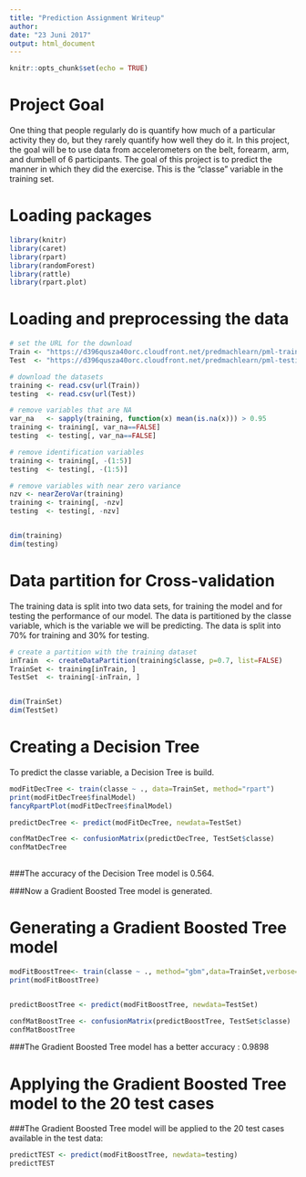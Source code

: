 ---
title: "Prediction Assignment Writeup"
author: 
date: "23 Juni 2017"
output: html_document
---

```{r setup, include=FALSE}
knitr::opts_chunk$set(echo = TRUE)
```

# Project Goal

One thing that people regularly do is quantify how much of a particular activity they do, but they rarely quantify how well they do it. In this project, the goal will be to use data from accelerometers on the belt, forearm, arm, and dumbell of 6 participants.
The goal of this project is to predict the manner in which they did the exercise. This is the "classe" variable in the training set. 

# Loading packages
```{r}
library(knitr)
library(caret)
library(rpart)
library(randomForest)
library(rattle)
library(rpart.plot)


```

# Loading and preprocessing the data 

```{r}
# set the URL for the download
Train <- "https://d396qusza40orc.cloudfront.net/predmachlearn/pml-training.csv"
Test  <- "https://d396qusza40orc.cloudfront.net/predmachlearn/pml-testing.csv"

# download the datasets
training <- read.csv(url(Train))
testing  <- read.csv(url(Test))

# remove variables that are NA
var_na   <- sapply(training, function(x) mean(is.na(x))) > 0.95
training <- training[, var_na==FALSE]
testing  <- testing[, var_na==FALSE]

# remove identification variables
training <- training[, -(1:5)]
testing  <- testing[, -(1:5)]

# remove variables with near zero variance
nzv <- nearZeroVar(training)
training <- training[, -nzv]
testing  <- testing[, -nzv]


dim(training)
dim(testing)


```
# Data partition for Cross-validation 
The training data is split into two data sets, for training the model and for testing the performance of our model. The data is partitioned by the classe variable, which is the variable we will be predicting. The data is split into 70% for training and 30% for testing.

```{r}
# create a partition with the training dataset 
inTrain  <- createDataPartition(training$classe, p=0.7, list=FALSE)
TrainSet <- training[inTrain, ]
TestSet  <- training[-inTrain, ]


dim(TrainSet)
dim(TestSet)
```

# Creating a Decision Tree
To predict the classe variable, a Decision Tree is build.


```{r}

modFitDecTree <- train(classe ~ ., data=TrainSet, method="rpart")
print(modFitDecTree$finalModel)
fancyRpartPlot(modFitDecTree$finalModel)

predictDecTree <- predict(modFitDecTree, newdata=TestSet)

confMatDecTree <- confusionMatrix(predictDecTree, TestSet$classe)
confMatDecTree
    
```
###The accuracy of the Decision Tree model is 0.564.

###Now a Gradient Boosted Tree model is generated.

# Generating a Gradient Boosted Tree model

```{r}

modFitBoostTree<- train(classe ~ ., method="gbm",data=TrainSet,verbose=FALSE)
print(modFitBoostTree)


predictBoostTree <- predict(modFitBoostTree, newdata=TestSet)

confMatBoostTree <- confusionMatrix(predictBoostTree, TestSet$classe)
confMatBoostTree

```

###The Gradient Boosted Tree model has a better accuracy : 0.9898

# Applying the Gradient Boosted Tree model to the 20 test cases

###The Gradient Boosted Tree model will be applied to the 20 test cases available in the test data: 
```{r}

predictTEST <- predict(modFitBoostTree, newdata=testing)
predictTEST
```
